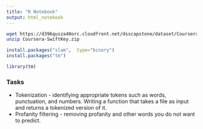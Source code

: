 ```yaml
---
title: "R Notebook"
output: html_notebook
---
```


```bash
wget https://d396qusza40orc.cloudfront.net/dsscapstone/dataset/Coursera-SwiftKey.zip
unzip Coursera-SwiftKey.zip
```

```r
install.packages("slam",  type="binary")
install.packages("tm")
```

```r
library(tm)
```

### Tasks

- Tokenization - identifying appropriate tokens such as words, punctuation, and numbers. Writing a function that takes a file as input and returns a tokenized version of it.
- Profanity filtering - removing profanity and other words you do not want to predict.



